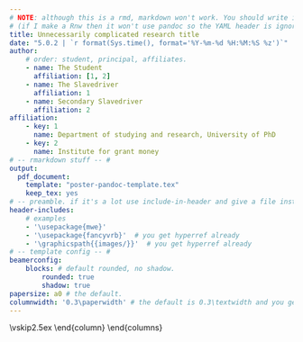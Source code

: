 ```yaml
---
# NOTE: although this is a rmd, markdown won't work. You should write it in TeX.
# (if I make a Rnw then it won't use pandoc so the YAML header is ignored)
title: Unnecessarily complicated research title
date: "5.0.2 | `r format(Sys.time(), format='%Y-%m-%d %H:%M:%S %z')`"
author:
    # order: student, principal, affiliates.
    - name: The Student
      affiliation: [1, 2]
    - name: The Slavedriver
      affiliation: 1
    - name: Secondary Slavedriver
      affiliation: 2
affiliation:
    - key: 1
      name: Department of studying and research, University of PhD
    - key: 2
      name: Institute for grant money
# -- rmarkdown stuff -- #
output:
  pdf_document:
    template: "poster-pandoc-template.tex"
    keep_tex: yes
# -- preamble. if it's a lot use include-in-header and give a file instead -- #
header-includes:
    # examples
    - '\usepackage{mwe}'
    - '\usepackage{fancyvrb}'  # you get hyperref already
    - '\graphicspath{{images/}}'  # you get hyperref already
# -- template config -- #
beamerconfig:
    blocks: # default rounded, no shadow.
        rounded: true
        shadow: true
papersize: a0 # the default.
columnwidth: '0.3\paperwidth' # the default is 0.3\textwidth and you get \colwid set to it.
---
```

\DefineShortVerb{\`}
<!--
%-----------------------------------------------------------
% When including a figure in your poster, be sure that the commands are typed in the following order:
% \begin{figure}
% \includegraphics[...]{...}
% \caption{...}
% \end{figure}
% That is, put the \caption after the \includegraphics
%-----------------------------------------------------------
-->
\begin{center}%
  \begin{minipage}{.7\textwidth}%
    \begin{alertblock}{Summary}%
    Here is a barebones document for an A0 poster.
    It was based off http://www.nathanieljohnston.com/2009/08/latex-poster-template/ but has been modified to work as an R Markdown file to be compiled with knitr (rmd to md) and then pandoc (md to tex) and then latex (tex to pdf).
    
    This comes with its downsides (notably: that you can't use markdown within the blocks!!), but meh.
    \end{alertblock}%
  \end{minipage}%
\end{center}
\vskip1in
\begin{columns}[t] % align top
  \begin{column}{\colwid}
    \begin{block}{The Setup}
      Required files:
      
      \begin{itemize}
        \item `poste.rmd`, this example R Markdown file.
        \item `poster-pandoc-template.tex`, the pandoc template for the poster.
        \item `beamerthemeconfposter.sty`, the beamer style file (I \emph{think} you may be able to substitute your own, but I used the one from \url{https://www.overleaf.com/latex/templates/landscape-beamer-poster-template/vjpmsxxdvtqk}
      \end{itemize}
     
      Also: 
      \begin{itemize}
        \item LaTeX packages `latexbeamer`, `pgf` (Tikz), `beamerposter`
        \item R package `knitr`
        \item pandoc
      \end{itemize}
      
      I've only tested this compiling from Rstudio.
      You can set authors and affiliations in the YAML metadata, along with limited beamer styling (block rounded corners and so on).
          
    \end{block}
    \vskip2ex
    \begin{alertblock}{An Alert Block}
      The alert block environment looks like this. It also has justified text, but it has a border and a light background to make it stand out. You can create one like so:
      \begin{semiverbatim}
        {\color{red}\\begin}\{{\color{blue}alertblock}\}\{Title\}\newline
        \hskip1ex.......\newline
        {\color{red}\\end}\{{\color{blue}alertblock}\}
      \end{semiverbatim}
    \end{alertblock}
  \end{column}
  % column spanning two columns.
  \begin{column}{2\colwid}
    \begin{block}{Altering Column Spans}
      You can make columns that span multiple other columns relatively easily. Lengths are defined in the template that make columns look normal-ish if you want to use a three-column layout like this poster. If you want to use a different number of columns, you can specify the base column width in the YAML preamble.

      In particular, in the YAML:
      \begin{verbatim}
        columnwidth: '0.3\paperwidth'
      \end{verbatim}
      
      You get `\colwid` for free, and using the `calc` package you can get multiples of it.
      TODO - seperator space?
    \end{block}
    
    \begin{columns}[t,totalwidth=2.1\colwid]	% split up that two-column-wide column
      \begin{column}{\colwid}
        \setbeamercolor{block title}{fg=red,bg=white}%frame color
        \setbeamercolor{block body}{fg=black,bg=white}%body color
        \begin{block}{Block Colours}
          For the standard blocks there are two colours; one for the title and one for the block body:\\
          \begin{semiverbatim}
            {\color{red}\\setbeamercolor}\{block title\}\newline \{fg=red,bg=white\}
          \end{semiverbatim}
          \begin{semiverbatim}
            {\color{red}\\setbeamercolor}\{block  body\}\newline \{fg=black,bg=white\}
          \end{semiverbatim}
          The \emph{fg} colour sets the text colour and \emph{bg} sets the background colour.
          For the normal blocks it makes no sense to use a background colour other than white. You \emph{can} change it, but it will look weird!
        \end{block} % block colours
        
		    \begin{block}{Todo}
		    \begin{itemize}
  		    \item the font looks funny.
  		    \item explicit control over separator width?
  		    \item more control over font size
  		    \item spacing between institutions seems too large
  		    \item logos
  		    \item bibliography without explicit `\bibitem`, ie integrate biblatex?
  		    \item more spacing between blocks
  		    \item easy styling and so on.
		    \end{itemize}
		    \end{block} % todo
		    
        \begin{block}{References}
          Some references and a graphic to show you how it's done:

		      \small{\begin{thebibliography}{99}%@TODO incorporate with a bibtex
		        \bibitem{KLPL06} D.~W. Kribs, R. Laflamme, D. Poulin, M. Lesosky, Quantum Inf. \& Comp. \textbf{6} (2006), 383-399.
		        \bibitem{zanardi97} P. Zanardi, M. Rasetti, Phys. Rev. Lett. \textbf{79},  3306 (1997).
		      \end{thebibliography}}
		    \end{block} % references
      \end{column}
      \begin{column}{\colwid}
        \begin{block}{Demo}
          Some maths:
          \begin{equation*}
          \sum_{i=1}^{\infty} \frac{1}{i}\text{ does not converge.}
          \end{equation*}
          
          A figure:
			    \begin{figure}
            \includegraphics[width=\colwid]{example-image}
            \caption{A caption.}
			    \end{figure}
        \end{block} % demo
      \end{column}
    \end{columns}
    \vskip2.5ex
  \end{column}
 \end{columns}
